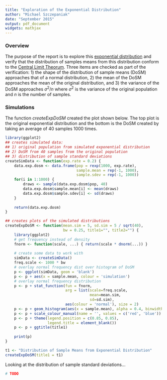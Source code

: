 ```yaml
---
title: "Exploration of the Exponential Distribution"
author: "Michael Szczepaniak"
date: "September 2015"
output: pdf_document
widgets: mathjax
---
```


### Overview  
The purpose of the report is to explore this [exponential distribution](https://en.wikipedia.org/wiki/Exponential_distribution) and verify that the distribution of samples means from this distribution conform to the [Central Limit Theorum](https://en.wikipedia.org/wiki/Illustration_of_the_central_limit_theorem).  Three items are checked as part of the verification: 1) the shape of the distribution of sample means (DoSM) approaches that of a normal distribution, 2) the mean of the DoSM approaches the mean of the original distribution, and 3) the variance of the DoSM approaches $\sigma^2/n$ where $\sigma^2$ is the variance of the original population and $n$ is the number of samples.

### Simulations
The function *createExpDoSM* created the plot shown below.  The top plot is the original exponential distribution and the bottom is the DoSM created by taking an average of 40 samples 1000 times.

```r
library(ggplot2)
## creates simulated data:
## 1) original population from simulated exponential distribution
## 2) DoSM from 40 samples from the original population
## 3) distribution of sample standard deviations
createSimData <- function(exp.rate = 0.2) {
    data.exp.dosm <- data.frame(pop = rexp(1000, exp.rate),
                                sample.mean = rep(-1, 1000),
                                sample.sdev = rep(-1, 1000))
    for(i in 1:1000) {
        draws <- sample(data.exp.dosm$pop, 40)
        data.exp.dosm$sample.mean[i] <- mean(draws)
        data.exp.dosm$sample.sdev[i] <- sd(draws)
    }
    
    return(data.exp.dosm)
}

## creates plots of the simulated distributions
createExpDoSM <- function(mean.sim = 5, sd.sim = 5 / sqrt(40),
                          bw = 0.25, title1="", title2="") {
    library(ggplot2)
    # get frequency instead of density
    fnorm <- function(scale, ...) { return(scale * dnorm(...)) }
    
    # create some data to work with
    simData <- createSimData()
    freq.scale <- 1000 * bw
    # overlay normal frequency dist over histogram of DoSM
    p <- ggplot(simData, geom = 'blank')
    p <- p + aes(x = sample.mean, colour = 'simulation')
    # overlay normal frequency distribution
    p <- p + stat_function(fun = fnorm,
                           arg = list(scale=freq.scale,
                                      mean=mean.sim,
                                      sd=sd.sim),
                           aes(colour = 'normal'), size = 2)
    p <- p + geom_histogram(aes(x = sample.mean), alpha = 0.4, binwidth = bw)
    p <- p + scale_colour_manual(name = '', values = c('red', 'blue'))
    p <- p + theme(legend.position = c(0.85, 0.85),
                   legend.title = element_blank())
    p <- p + ggtitle(title1)
    
    print(p)
}

t1 <- "Distribution of Sample Means from Exponential Distribution"
createExpDoSM(title1 = t1)

```
Looking at the distribution of sample standard deviations...

```r
# TODO
```


